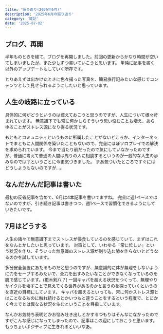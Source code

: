 ```yaml
---
title: '振り返り(2025年6月)'
description: '2025年6月の振り返り'
category: '雑記'
date: '2025-07-02'
---
```


## ブログ、再開
半年ものときを経て、ブログを再開しました。前回の更新からかなり時間が空いてしまいましたが、また少しずつ書いていこうと思います。
単純に記事を書く以外のアップデートもしていく所存です。

とりあえずは出かけたときに色々撮った写真を、簡易旅行記みたいな感じでコンテンツとして見せられるようにしたいと思っています。

## 人生の岐路に立っている
具体的に何がどうというのは控えておこうと思うのですが、人生について様々苛まれています。
無意識下でも常に何かしらそういう思い悩むことも増え、あらゆることがストレス源になり得る状況です。

もともとコミュニティというものに所属したことがないどころか、インターネットでまともに人間関係を築いたこともないので、完全にほぼソロプレイでの解決を求められています。
今まで当たり前だったので気にしていなかったのですが、普通に考えて普通の人間は周りの人に相談するというのが一般的な人生の歩みなのでは？ということに今更気づきました。
まあ気づいたところですぐにはどうしようもないのですが…。

## なんだかんだ記事は書いた
最初の反省記事を含めて、6月は4本記事を書いてますね。
完全に週1ペースではないのですが、引き続き記事は書きつつ、週1ペースで習慣化できるようにしていきたいです。

## 7月はどうする
人生の諸々で無意識下までストレスが侵食しているのを感じていて、まずはこれをなんとかしたいと思っています。
対策として、いわゆる「常に忙しい」という状況を作り、そういった無意識のストレス源が割り込む隙を作らないとどうなるのかを試しています。

多分安全装置にあたるものだと思うのですが、無意識的に体が無理をしないように力をセーブするみたいで、全力を出すみたいなことができなくなっているのを肌で感じています。(更木剣八？)
一回キャパを超える状況をつくって、無理やりサイクルを壊すことで見えてくる世界があるのかと言うのを探っていくというのを直近の目標にしています。
キャパを超えるといっても、常に何かストレス源とはことなるものに触れ続けるとかいつもと違うことをするという程度で、とにかく今までとは異なる状況を生むということを目指しています。

なんかお気持ち表明とかお悩み吐き出しとかするつもりはそんなになかったのですがこんな感じになってしまったので、記事はこの辺にしておこうと思います。
もうちょいポジティブに生きれるといいなあ。
